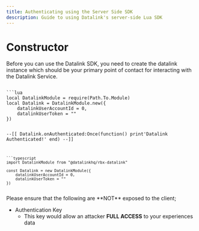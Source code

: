 ---
title: Authenticating using the Server Side SDK
description: Guide to using Datalink's server-side Lua SDK
---


# Constructor
Before you can use the Datalink SDK, you need to create the datalink instance which should be your primary point of contact for interacting with the Datalink Service.

<Code>
```lua
local DatalinkModule = require(Path.To.Module)
local Datalink = DatalinkModule.new({
	datalinkUserAccountId = 0,
	datalinkUserToken = ""
})

--[[
Datalink.onAuthenticated:Once(function()
	print'Datalink Authenticated!'
end)
--]]

```
```typescript
import DatalinkModule from "@datalinkhq/rbx-datalink"

const Datalink = new DatalinkModule({
	datalinkUserAccountId = 0,
	datalinkUserToken = ""
})

```
</Code>

<Callout type="error" emoji="">
  Please ensure that the following are **NOT** exposed to the client;

  - Authentication Key
    - This key would allow an attacker **FULL ACCESS** to your experiences data
</Callout>